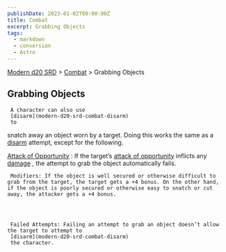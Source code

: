 ```yaml
---
publishDate: 2023-01-02T00:00:00Z
title: Combat
excerpt: Grabbing Objects
tags:
  - markdown
  - conversion
  - Astro
---
```


[Modern d20 SRD](/#modernD20) > [Combat](modern-d20-srd-combat-index) > Grabbing Objects

## Grabbing Objects




     A character can also use
     [disarm](modern-d20-srd-combat-disarm)
     to

snatch away an object worn by a target. Doing this works the same as a
[disarm](modern-d20-srd-combat-disarm)
attempt,
except for the following.

[Attack of Opportunity](modern-d20-srd-combat-attacks-of-opportunity)
: If the target’s
[attack of opportunity](modern-d20-srd-combat-attacks-of-opportunity)
inflicts any
[damage](modern-d20-srd-combat-damage)
, the attempt to grab the object automatically fails.

     Modifiers: If the object is well secured or otherwise difficult to grab from the target, the target gets a +4 bonus. On the other hand, if the object is poorly secured or otherwise easy to snatch or cut away, the attacker gets a +4 bonus.




     Failed Attempts: Failing an attempt to grab an object doesn’t allow the target to attempt to
     [disarm](modern-d20-srd-combat-disarm)
     the character.
